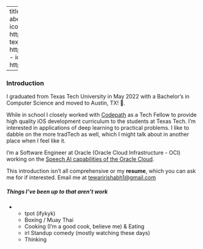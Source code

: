 <!-- ---
title: " "
# listing:
#   contents: posts
#   sort: "date desc"
#   type: default
#   categories: false
#   sort-ui: false
#   filter-ui: false
# page-layout: full
# title-block-banner: true
--- -->

<!-- I'm Rishab -->


---
title: "Rishabh"
image: profile.jpg
about:
  template: trestles
  links:
    # - icon: twitter
      # text: Twitter
      # href: https://twitter.com
    - icon: linkedin
      text: LinkedIn
      href: https://linkedin.com/in/rishabhtewari
    - icon: github
      text: Github
      href: https://github.com/freeshabh

---
### Introduction 

I graduated from Texas Tech University in May 2022 with a Bachelor's in Computer Science and moved to Austin, TX! 🤠. 

While in school I closely worked with [Codepath](https://www.codepath.org/) as a Tech Fellow to provide high quality iOS development curriculum to the students at Texas Tech. I'm interested in applications of deep learning to practical problems. I like to dabble on the more tradTech as well, which I might talk about in another place when I feel like it.


I'm a Software Engineer at Oracle (Oracle Cloud Infrastructure - OCI) working on the [Speech AI capabilities of the Oracle Cloud](https://docs.oracle.com/en-us/iaas/Content/speech/using/speech.htm). 


This introduction isn't all comprehensive or my <b>resume</b>, which you can ask me for if interested. Email me at [tewaririshabh1@gmail.com](mailto:tewaririshabh1@gmail.com)


##### Things I've been up to that aren't work 
* 
  + tpot (ifykyk)
  <!-- : The tpot community in Austin has it's own unique flavor to the more technical (e/acc, founder, etc.) oriented communities of San Fransisco and leans typically non technical in my experience. -->
  + Boxing / Muay Thai
   <!-- - I'm a beginner in both, and have only been doing it for a couple of months. Getting punched in the face absolutely sucks, but I believe it was neccessary for me. -->
  + Cooking (I'm a good cook, believe me) & Eating
  + irl Standup comedy (mostly watching these days)
  + Thinking 